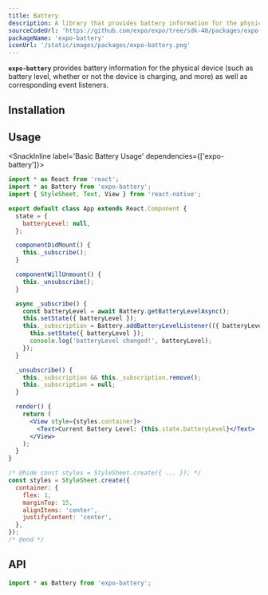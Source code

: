 ```yaml
---
title: Battery
description: A library that provides battery information for the physical device, as well as corresponding event listeners.
sourceCodeUrl: 'https://github.com/expo/expo/tree/sdk-48/packages/expo-battery'
packageName: 'expo-battery'
iconUrl: '/static/images/packages/expo-battery.png'
---
```



**`expo-battery`** provides battery information for the physical device (such as battery level, whether or not the device is charging, and more) as well as corresponding event listeners.

<PlatformsSection android emulator ios web />

## Installation

<APIInstallSection />

## Usage

<SnackInline label='Basic Battery Usage' dependencies={['expo-battery']}>

```jsx
import * as React from 'react';
import * as Battery from 'expo-battery';
import { StyleSheet, Text, View } from 'react-native';

export default class App extends React.Component {
  state = {
    batteryLevel: null,
  };

  componentDidMount() {
    this._subscribe();
  }

  componentWillUnmount() {
    this._unsubscribe();
  }

  async _subscribe() {
    const batteryLevel = await Battery.getBatteryLevelAsync();
    this.setState({ batteryLevel });
    this._subscription = Battery.addBatteryLevelListener(({ batteryLevel }) => {
      this.setState({ batteryLevel });
      console.log('batteryLevel changed!', batteryLevel);
    });
  }

  _unsubscribe() {
    this._subscription && this._subscription.remove();
    this._subscription = null;
  }

  render() {
    return (
      <View style={styles.container}>
        <Text>Current Battery Level: {this.state.batteryLevel}</Text>
      </View>
    );
  }
}

/* @hide const styles = StyleSheet.create({ ... }); */
const styles = StyleSheet.create({
  container: {
    flex: 1,
    marginTop: 15,
    alignItems: 'center',
    justifyContent: 'center',
  },
});
/* @end */
```

</SnackInline>

## API

```js
import * as Battery from 'expo-battery';
```

<APISection packageName="expo-battery" />

